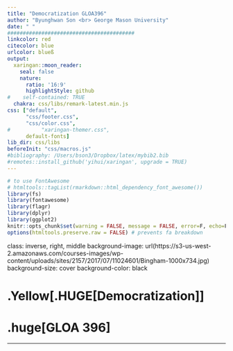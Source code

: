 ```yaml
---
title: "Democratization GLOA396"
author: "Byunghwan Son <br> George Mason University"
date: " "
#########################################
linkcolor: red
citecolor: blue
urlcolor: blueß
output: 
  xaringan::moon_reader:
    seal: false
    nature:
      ratio: '16:9'
      highlightStyle: github
#    self-contained: TRUE
  chakra: css/libs/remark-latest.min.js
css: ["default", 
      "css/footer.css", 
      "css/color.css", 
#          "xaringan-themer.css",
      default-fonts]
lib_dir: css/libs
beforeInit: "css/macros.js"
#bibliography: /Users/bson3/Dropbox/latex/mybib2.bib
#remotes::install_github('yihui/xaringan', upgrade = TRUE)
---
```


```r
# to use FontAwesome
# htmltools::tagList(rmarkdown::html_dependency_font_awesome())
library(fs)
library(fontawesome)
library(flagr)
library(dplyr)
library(ggplot2)
knitr::opts_chunk$set(warning = FALSE, message = FALSE, error=F, echo=F)
options(htmltools.preserve.raw = FALSE) # prevents fa breakdown
```

class: inverse, right, middle
background-image: url(https://s3-us-west-2.amazonaws.com/courses-images/wp-content/uploads/sites/2157/2017/07/11024601/Bingham-1000x734.jpg)
background-size: cover
background-color: black

# .Yellow[.HUGE[**Democratization**]]
# .huge[**GLOA 396**]

---